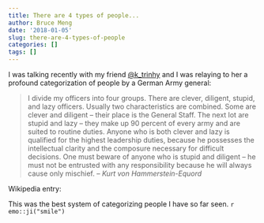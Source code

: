 ```yaml
---
title: There are 4 types of people...
author: Bruce Meng
date: '2018-01-05'
slug: there-are-4-types-of-people
categories: []
tags: []
---
```


I was talking recently with my friend [@k_trinhy](https://twitter.com/k_trinhy) and I was relaying to her a profound categorization of people by a German Army general:

> I divide my officers into four groups. There are clever, diligent, stupid, and lazy officers. \n
Usually two characteristics are combined. \n
Some are clever and diligent -- their place is the General Staff. \n
The next lot are stupid and lazy -- they make up 90 percent of every army and are suited to routine duties. \n
Anyone who is both clever and lazy is qualified for the highest leadership duties, because he possesses the intellectual clarity and the composure necessary for difficult decisions. \n
One must beware of anyone who is stupid and diligent -- he must not be entrusted with any responsibility because he will always cause only mischief. \n
-- *Kurt von Hammerstein-Equord*


Wikipedia entry: [](https://en.wikiquote.org/wiki/Kurt_von_Hammerstein-Equord)

This was the best system of categorizing people I have so far seen. `r emo::ji("smile")`